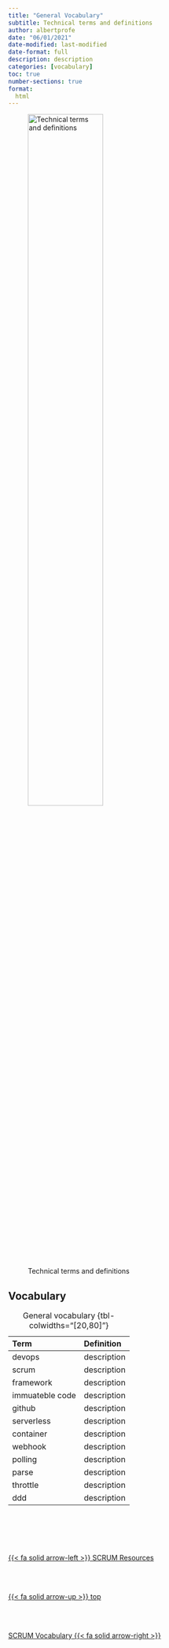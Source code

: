 ```yaml
---
title: "General Vocabulary"
subtitle: Technical terms and definitions
author: albertprofe
date: "06/01/2021"
date-modified: last-modified
date-format: full
description: description
categories: [vocabulary]
toc: true
number-sections: true
format:
  html
---
```


![Technical terms and definitions](/images/home/frontimagealbertprofeweb-vocabulary.png){width=60%}

## Vocabulary 

| Term | Definition |
|:---|:---|
| devops | description |
| scrum | description |
| framework | description |
| immuateble code | description |
| github | description |
| serverless | description |
| container | description |
| webhook | description |
| polling | description |
| parse | description |
| throttle | description |
| ddd | description |

: General vocabulary {tbl-colwidths="[20,80]"}

<!--- navLinks -->
<br><br>
<div class=row>
<br>
<div class='column left previous'>
<br>
[{{< fa solid arrow-left >}} SCRUM Resources](/scrum/resources.qmd)
<br>
</div>
<br>
<div class='column center'>
<br>
[{{< fa solid arrow-up >}} top](#top)
<br>
</div>
<br>
<div class='column right next'>
<br>
[SCRUM Vocabulary  {{< fa solid arrow-right >}}](/learning/learning-vocab-scrum.qmd)
<br>
</div>
<br>
</div>
